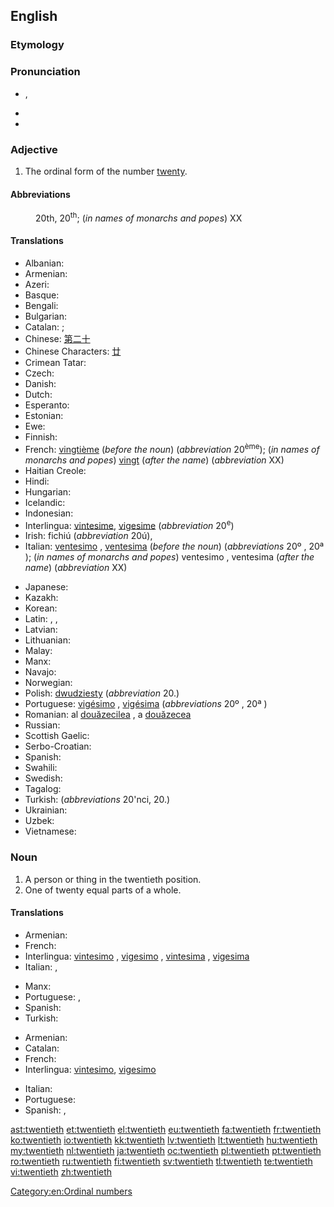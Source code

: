 ==English==

{{ordinalbox|en|19th|20th|21st|nineteenth|twenty-first|card=twenty}}

===Etymology===
{{suffix|twenty|eth}}

===Pronunciation===
* {{IPA|/ˈtwɛntiəθ/}}, {{X-SAMPA|/"twEnti@T/}}
* {{audio|en-us-twentieth.ogg|Audio (US)}}
* {{hyphenation|twen|ti|eth}}

===Adjective===
{{en-adj|-}}

# The ordinal form of the number [[twenty]].

====Abbreviations====
: 20th, 20<sup>th</sup>; (''in names of monarchs and popes'') XX

====Translations====
{{trans-top|ordinal}}
* Albanian: {{t-|sq|njëzet}}
* Armenian: {{t-|hy|քսաներորդ|tr=k’sanerord}}
* Azeri: {{t-|az|iyirminci|sc=Beng}}
* Basque: {{t-|eu|hogeigarren}}
* Bengali: {{t-|bn|বিংশ}}
* Bulgarian: {{t-|bg|двадесети|tr=dvadeseti|sc=Beng}}
* Catalan: {{t+|ca|vintè|m}}; {{t-|ca|vigèsim|m}}
* Chinese: [[第二十]]
* Chinese Characters: [[廿]]
* Crimean Tatar: {{tø|crh|yigirminci}}
* Czech: {{t-|cs|dvacátý}}
* Danish: {{t-|da|tyvende}}
* Dutch: {{t+|nl|twintigste}}
* Esperanto: {{t-|eo|dudeka|sc=Beng}}
* Estonian: {{t-|et|kahekümnes}}
* Ewe: {{tø|ee|blaevelia|n}}
* Finnish: {{t-|fi|kahdeskymmenes}}
* French: [[vingtième]] (''before the noun'') (''abbreviation'' 20<sup>ème</sup>); (''in names of monarchs and popes'') [[vingt]] (''after the name'') (''abbreviation'' XX)
* Haitian Creole: {{tø|ht|ventyèm|sc=Beng}}
* Hindi: {{t-|hi|बिसवां|tr=bisavāṁ|sc=Knda}}
* Hungarian: {{t+|hu|huszadik}}
* Icelandic: {{t-|is|tuttugasta}}
* Indonesian: {{t-|id|keduapuluh}}
* Interlingua: [[vintesime]], [[vigesime]] (''abbreviation'' 20<sup>e</sup>)
* Irish: fichiú (''abbreviation'' 20ú), {{t-|ga|fichiú}}
* Italian: [[ventesimo]] {{m}}, [[ventesima]] {{f}} (''before the noun'') (''abbreviations'' 20º {{m}}, 20ª {{f}}); (''in names of monarchs and popes'') ventesimo {{m}}, ventesima {{f}} (''after the name'') (''abbreviation'' XX)
{{trans-mid}}
* Japanese: {{t-|ja|第二十|tr=dai nijū|sc=Beng}}
* Kazakh: {{t|kk|жиырмасыншы|tr=jïırmasınşı|sc=Cyrl}}
* Korean: {{t+|ko|스무째|tr=seumujjae|sc=Hang}}
* Latin: {{t-|la|vicesimus|m|alt=vīcēsimus}}, {{t-|la|vicesima|f|alt=vīcēsima}}, {{t-|la|vicesimum|n|alt=vīcēsimum}}
* Latvian: {{t+|lv|divdesmitais}}
* Lithuanian: {{t+|lt|dvidešimtas}}
* Malay: {{t-|ms|kedua puluh}}
* Manx: {{t-|gv|feedoo}}
* Navajo: {{tø|nv|naadíín góneʼ}}
* Norwegian: {{t-|no|tjuende}}
* Polish: [[dwudziesty]] (''abbreviation'' 20.)
* Portuguese: [[vigésimo]] {{m}}, [[vigésima]] {{f}} (''abbreviations'' 20º {{m}}, 20ª {{f}})
* Romanian: al [[douăzecilea]] {{m}}, a [[douăzecea]] {{f}}
* Russian: {{t+|ru|двадцатый|tr=dvadcátyj}}
* Scottish Gaelic: {{qualifier|abbreviation 20mh}} {{t-|gd|ficheadamh}}
* Serbo-Croatian: {{t-|sh|dvadeseti}}
* Spanish: {{t+|es|vigésimo}}
* Swahili: {{t+|sw|ishirini|sc=Knda}}
* Swedish: {{t+|sv|tjugonde}}
* Tagalog: {{t-|tl|ikadalawampu}}
* Turkish: {{t+|tr|yirminci}} (''abbreviations'' 20'nci, 20.)
* Ukrainian: {{t+|uk|двадцятий|tr=dvadtsyatyy̆|sc=Beng}}
* Uzbek: {{t-|uz|yigirmanchi}}
* Vietnamese: {{t-|vi|thứ hai mươi}}
{{trans-bottom}}

===Noun===
{{en-noun}}

# A person or thing in the twentieth position.
# One of twenty equal parts of a whole.

====Translations====
{{trans-top|ordinal object}}
* Armenian: {{t-|hy|քսաներորդ|tr=k’sanerord}}
* French: {{t+|fr|vingtième|m|f}}
* Interlingua: [[vintesimo]] {{m}}, [[vigesimo]] {{m}}, [[vintesima]] {{f}}, [[vigesima]] {{f}}
* Italian: {{t+|it|ventesimo|m}}, {{t-|it|ventesima|f}}
{{trans-mid}}
* Manx: {{t-|gv|yn feedoo|m}}
* Portuguese: {{t+|pt|vigésimo|m}}, {{t-|pt|vigésima|f}}
* Spanish: {{t+|es|vigésimo}}
* Turkish: {{t+|tr|yirminci}}
{{trans-bottom}}

{{trans-top|portion of whole}}
* Armenian: {{t-|hy|քսաներորդ|tr=k’sanerord}}
* Catalan: {{t+|ca|vintè|m}}
* French: {{t+|fr|vingtième|m}}
* Interlingua: [[vintesimo]], [[vigesimo]]
{{trans-mid}}
* Italian: {{t+|it|ventesimo|m}}
* Portuguese: {{t+|pt|vigésimo|m}}
* Spanish: {{t-|es|veinteavo}}, {{t+|es|vigésimo}}
{{trans-bottom}}

{{checktrans-top}}
{{trans-bottom}}

[[Category:en:Ordinal numbers]]

[[ast:twentieth]]
[[et:twentieth]]
[[el:twentieth]]
[[eu:twentieth]]
[[fa:twentieth]]
[[fr:twentieth]]
[[ko:twentieth]]
[[io:twentieth]]
[[kk:twentieth]]
[[lv:twentieth]]
[[lt:twentieth]]
[[hu:twentieth]]
[[my:twentieth]]
[[nl:twentieth]]
[[ja:twentieth]]
[[oc:twentieth]]
[[pl:twentieth]]
[[pt:twentieth]]
[[ro:twentieth]]
[[ru:twentieth]]
[[fi:twentieth]]
[[sv:twentieth]]
[[tl:twentieth]]
[[te:twentieth]]
[[vi:twentieth]]
[[zh:twentieth]]